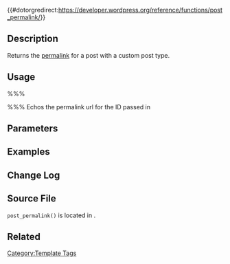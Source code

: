 {{#dotorgredirect:https://developer.wordpress.org/reference/functions/post_permalink/}}
{{Deprecated|new_function=get_permalink|version=4.4}}

{{Languages|
{{en|Function Reference/post_permalink}}
{{ja|テンプレートタグ/post_permalink}}
}}
== Description ==

Returns the [[Glossary#Permalink|permalink]] for a post with a custom post type.

== Usage ==

%%% <?php echo post_permalink( $ID ); ?> %%%
Echos the permalink url for the ID passed in

== Parameters ==

{{Parameter|$post_id|integer|ID of the post or page that you wish to retrieve the link for.|required|0 }}

== Examples ==


== Change Log ==


== Source File ==

<tt>post_permalink()</tt> is located in {{Trac|wp-includes/link-template.php}}.

== Related ==

{{Permalink Tags}}

{{Tag Footer}}

[[Category:Template Tags]]